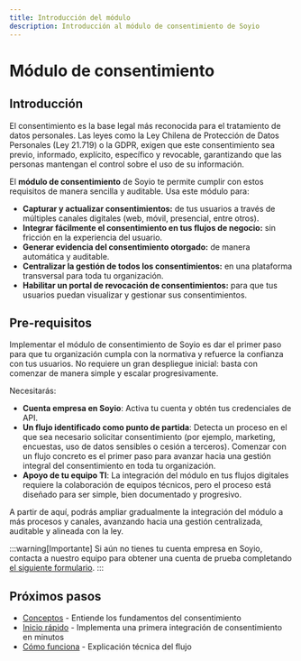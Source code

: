```yaml
---
title: Introducción del módulo
description: Introducción al módulo de consentimiento de Soyio
---
```


# Módulo de consentimiento

## Introducción

El consentimiento es la base legal más reconocida para el tratamiento de datos personales. Las leyes como la Ley Chilena de Protección de Datos Personales (Ley 21.719) o la GDPR, exigen que este consentimiento sea previo, informado, explícito, específico y revocable, garantizando que las personas mantengan el control sobre el uso de su información.

El **módulo de consentimiento** de Soyio te permite cumplir con estos requisitos de manera sencilla y auditable. Usa este módulo para:

- **Capturar y actualizar consentimientos:** de tus usuarios a través de múltiples canales digitales (web, móvil, presencial, entre otros).
- **Integrar fácilmente el consentimiento en tus flujos de negocio:** sin fricción en la experiencia del usuario.
- **Generar evidencia del consentimiento otorgado:** de manera automática y auditable.
- **Centralizar la gestión de todos los consentimientos:** en una plataforma transversal para toda tu organización.
- **Habilitar un portal de revocación de consentimientos:** para que tus usuarios puedan visualizar y gestionar sus consentimientos.

## Pre-requisitos

Implementar el módulo de consentimiento de Soyio es dar el primer paso para que tu organización cumpla con la normativa y refuerce la confianza con tus usuarios. No requiere un gran despliegue inicial: basta con comenzar de manera simple y escalar progresivamente.

Necesitarás:

- **Cuenta empresa en Soyio**: Activa tu cuenta y obtén tus credenciales de API.
- **Un flujo identificado como punto de partida**: Detecta un proceso en el que sea necesario solicitar consentimiento (por ejemplo, marketing, encuestas, uso de datos sensibles o cesión a terceros). Comenzar con un flujo concreto es el primer paso para avanzar hacia una gestión integral del consentimiento en toda tu organización.
- **Apoyo de tu equipo TI**: La integración del módulo en tus flujos digitales requiere la colaboración de equipos técnicos, pero el proceso está diseñado para ser simple, bien documentado y progresivo.

A partir de aquí, podrás ampliar gradualmente la integración del módulo a más procesos y canales, avanzando hacia una gestión centralizada, auditable y alineada con la ley.

:::warning[Importante]
Si aún no tienes tu cuenta empresa en Soyio, contacta a nuestro equipo para obtener una cuenta de prueba completando [el siguiente formulario](https://soyio.typeform.com/formularioweb).
:::

## Próximos pasos

- [Conceptos](../main/general-concepts#consentimiento) - Entiende los fundamentos del consentimiento
- [Inicio rápido](./quickstart) - Implementa una primera integración de consentimiento en minutos
- [Cómo funciona](./how-it-works) - Explicación técnica del flujo
